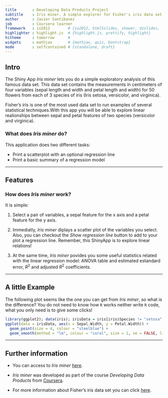 ```yaml
---
title       : Developing Data Products Project
subtitle    : Iris miner. A simple explorer for Fisher's iris data set
author      : Javier Santibanez
job         : Coursera learner
framework   : io2012        # {io2012, html5slides, shower, dzslides, ...}
highlighter : highlight.js  # {highlight.js, prettify, highlight}
hitheme     : tomorrow      # 
widgets     : mathjax       # {mathjax, quiz, bootstrap}
mode        : selfcontained # {standalone, draft}
---
```


## Intro

The Shiny App *Iris miner* lets you do a simple exploratory analysis of this famous data set. This data set contains  the measurements in centimeters of four variables (sepal length and width and petal length and width) for 50 flowers from each of 3 species of iris (Iris setosa, versicolor, and virginica).

Fisher's iris is one of the most used data set to run examples of several statistical techniques.With this app you will be able to explore linear realionships between sepal and petal features of two species (versicolor and virginica).

### What does *Iris miner* do?

This application does two different tasks:

- Print a scatterplot with an optional regression line
- Print a basic summary of a regression model

---

## Features

### How does *Iris miner* work?

It is simple:

1. Select a pair of variables, a sepal feature for the x axis and a petal feature for the y axis.

2. Immediatly, *Iris miner* diplays a scatter plot of the variables you select. Also, you can checkout the *Show regression line* button to add to your plot a regression line. Remember, this ShinyApp is to explore linear relations!

3. At the same time, *Iris miner* povides you some useful statistics related with the linear regression model: ANOVA table and estimated estandard error, $R^2$ and adjusted $R^2$ coefficients. 

---

## A little Example

The following plot seems like the one you can get from *Iris miner*, so what is the difference? You do not need to know how `R` works neither write `R` code, what you only need is to give some clicks! 

```r
library(ggplot2); data(iris); irisData = iris[iris$Species != "setosa",]
ggplot(data = irisData, aes(x = Sepal.Width, y = Petal.Width)) +
  geom_point(size = 4, colour = "steelblue") +
  geom_smooth(method = "lm", colour = "coral", size = 1, se = FALSE, linetype = 2)

```

---

## Further information

- You can access to *Iris miner* [here](https://scjavier.shinyapps.io/IrisMiner).

- *Iris miner* was developed as part of the course *Developing Data Products* from [Coursera](https://www.coursera.org).

- For more information about Fisher's iris data set you can click [here](https://en.wikipedia.org/wiki/Iris_flower_data_set).

